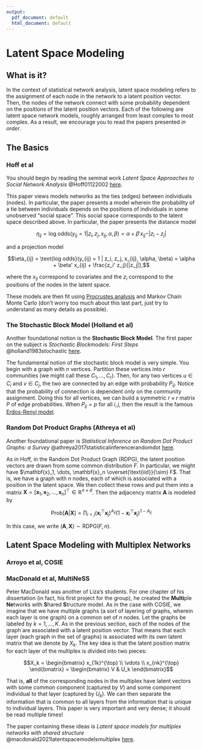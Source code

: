 ```yaml
---
output:
  pdf_document: default
  html_document: default
---
```


# Latent Space Modeling 

## What is it? {-}

In the context of statistical network analysis, latent space modeling refers to the assignment of each node in the network to a latent position vector. Then, the nodes of the network connect with some probability dependent on the positions of the latent position vectors. Each of the following are latent space network models, roughly arranged from least complex to most complex. As a result, we encourage you to read the papers presented *in order*.

## The Basics {-}

### Hoff et al {-}

You should begin by reading the seminal work *Latent Space Approaches to Social Network Analysis* @Hoff01122002 <a href="https://www.stat.cmu.edu/~brian/905-2009/all-papers/hoff-raftery-handcock-2002-jasa.pdf">here</a>.

This paper views models networks as the ties (edges) between individuals (nodes). In particular, the paper presents a model wherein the probability of a tie between individuals depends on the positions of individuals in some unobserved "social space". This social space corresponds to the latent space described above. In particular, the paper presents the distance model 

$$\eta_{ij} = \text{log odds}(y_{ij} = 1 | z_i, z_j, x_{ij}, \alpha, \beta) = \alpha + \beta'x_{ij} - |z_i - z_j| $$

and a projection model 

$$\eta_{ij} = \text{log odds}(y_{ij} = 1 | z_i, z_j, x_{ij}, \alpha, \beta) = \alpha + \beta' x_{ij} + \frac{z_i' z_j}{|z_j|},$$

where the $x_{ij}$ correspond to covariates and the $z_i$ correspond to the positions of the nodes in the latent space.

These models are then fit using <a href="https://en.wikipedia.org/wiki/Orthogonal_Procrustes_problem">Procrustes analysis</a> and Markov Chain Monte Carlo (don't worry too much about this last part, just try to understand as many details as possible).


### The Stochastic Block Model (Holland et al) {-}

Another foundational notion is the **Stochastic Block Model**. The first paper on the subject is *Stochastic Blockmodels: First Steps* @holland1983stochastic <a href="https://www.stat.cmu.edu/~brian/780/bibliography/04%20Blockmodels/Holland%20-%201983%20-%20Stochastic%20blockmodels,%20first%20steps.pdf">here</a>.

The fundamental notion of the stochastic block model is very simple. You begin with a graph with $n$ vertices. Partition these vertices into $r$ communities (we might call these $C_1, \dots, C_r$). Then, for any two vertices $u\in C_i$ and $v\in C_j$, the two are connected by an edge with probability $P_{ij}$. Notice that the probability of connection is dependent *only* on the community assignment. Doing this for all vertices, we can build a symmetric $r\times r$ matrix $P$ of edge probabilities. When $P_{ij} = p$ for all $i, j$, then the result is the famous <a href = "https://en.wikipedia.org/wiki/Erd%C5%91s%E2%80%93R%C3%A9nyi_model">Erdos-Renyi model</a>.



### Random Dot Product Graphs (Athreya et al) {-}

Another foundational paper is *Statistical Inference on Random Dot Product Graphs: a Survey* @athreya2017statisticalinferencerandomdot <a href="https://jmlr.csail.mit.edu/papers/volume18/17-448/17-448.pdf">here</a>.

As in Hoff, in the Random Dot Product Graph (RDPG), the latent position vectors are drawn from some common distribution $F$. In particular, we might have $\mathbf{x}_1, \dots, \mathbf{x}_n \overset{\text{iid}}{\sim} F$. That is, we have a graph with $n$ nodes, each of which is associated with a position in the latent space. We then collect these rows and put them into a matrix $\mathbf{X} = [\mathbf{x}_1, \mathbf{x}_2, \dots, \mathbf{x}_n]^{\top} \in \mathbb{R}^{n\times d}$. Then the adjacency matrix $\mathbf{A}$ is modeled by

$$\text{Prob}[\mathbf{A} | \mathbf{X}] = \prod_{i < j} (\mathbf{x}_i^{\top}\mathbf{x}_j)^{A_{ij}}(1 - \mathbf{x}_i^{\top}\mathbf{x}_j)^{1 - A_{ij}}$$

In this case, we write $(\mathbf{A}, \mathbf{X}) \sim \text{RDPG}(F, n)$.


## Latent Space Modeling with Multiplex Networks {-}

### Arroyo et al, COSIE {-}




### MacDonald et al, MultiNeSS {-}

Peter MacDonald was another of Liza's students. For one chapter of his dissertation (in fact, his first project for the group), he created the **Multi**ple **Ne**tworks with **S**hared **S**tructure model. As in the case with COSIE, we imagine that we have multiple graphs (a sort of layering of graphs, wherein each layer is one graph) on a common set of $n$ nodes. Let the graphs be labeled by $k = 1, \dots, K$. As in the previous section, each of the nodes of the graph are associated with a latent position vector. That means that each layer (each graph in the set of graphs) is associated with its *own* latent matrix that we denote by $X_k$. The key idea is that the latent position matrix for each layer of the multiplex is divided into two pieces:

$$X_k = \begin{bmatrix} x_{1k}^{\top} \\ \vdots \\ x_{nk}^{\top} \end{bmatrix} = \begin{bmatrix} V & U_k \end{bmatrix}$$

That is, **all** of the corresponding nodes in the multiplex have latent vectors with some common component (captured by $V$) and some component individual to that layer (captured by $U_k$). We can then separate the information that is common to all layers from the information that is unique to individual layers. This paper is very important and very dense; it should be read multiple times!

The paper containing these ideas is *Latent space models for multiplex networks with shared structure* @macdonald2021latentspacemodelsmultiplex <a href="https://arxiv.org/pdf/2012.14409">here</a>.

